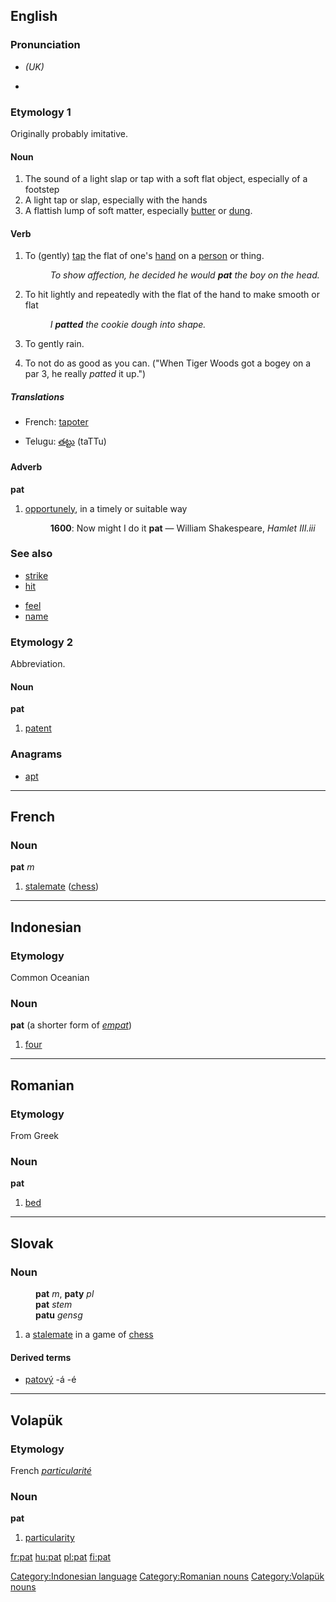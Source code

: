 {{see|Pat}}
==English==

===Pronunciation===
*{{IPA|/pæt/}} ''(UK)''
*{{audio|en-us-pat.ogg|Audio (US)}}

===Etymology 1===
Originally probably imitative.

====Noun====
{{en-noun-reg}}

# The sound of a light slap or tap with a soft flat object, especially of a footstep
# A light tap or slap, especially with the hands
# A flattish lump of soft matter, especially [[butter]] or [[dung]].

====Verb====
{{en-verb|pat|pats|patted|patting}}

#To (gently) [[tap]] the flat of one's [[hand]] on a [[person]] or thing.
#:''To show affection, he decided he would '''pat''' the boy on the head.''
# To hit lightly and repeatedly with the flat of the hand to make smooth or flat
#:''I '''patted''' the cookie dough into shape.''
#To gently rain.
#{{rfv-sense}}To not do as good as you can. ("When Tiger Woods got a bogey on a par 3, he really ''patted'' it up.")

=====Translations=====
{{top}}
*French: [[tapoter]]
{{mid}}
*Telugu: [[తట్టు]] (taTTu)
{{bottom}}

====Adverb====
'''pat'''
# [[opportunely]], in a timely or suitable way
#:'''1600''': Now might I do it '''pat''' — William Shakespeare, ''Hamlet III.iii''

===See also===
{{top2}}
*[[strike]]
*[[hit]]
{{mid2}}
*[[feel]]
*[[name]]
{{bottom}}

===Etymology 2===
Abbreviation.

====Noun====
'''pat'''

# [[patent]]

===Anagrams===
*[[apt]]

----

==French==
===Noun===
'''pat''' ''m''

# [[stalemate]] ([[chess]])

----

==Indonesian==
===Etymology===
Common Oceanian
===Noun===
'''pat''' (a shorter form of ''[[empat]]'')

# [[four]]

[[Category:Indonesian language]]

----

==Romanian==
===Etymology===
From Greek
===Noun===
'''pat'''

# [[bed]]

[[Category:Romanian nouns]]

----

==Slovak==

===Noun===
:'''pat''' ''m'', '''paty''' ''pl''
:'''pat''' ''stem''
:'''patu''' ''gensg''
# a [[stalemate]] in a game of [[chess]]

====Derived terms====
* [[patový]] -á -é

----

==Volapük==
===Etymology===
French ''[[particularité]]''
===Noun===
'''pat'''

# [[particularity]]

[[Category:Volapük nouns]]

[[fr:pat]]
[[hu:pat]]
[[pl:pat]]
[[fi:pat]]
